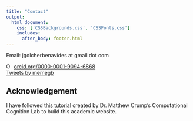 ```yaml
--- 
title: "Contact"
output: 
  html_document:
    css: ['CSSBackgrounds.css', 'CSSFonts.css']
    includes:
      after_body: footer.html
---
```



Email:
jgolcherbenavides at gmail dot com

<!-- This adds the link to my ORCID iD -->

<div itemscope itemtype="https://schema.org/Person"><a itemprop="sameAs" content="https://orcid.org/0000-0001-9094-6868" href="https://orcid.org/0000-0001-9094-6868" target="orcid.widget" rel="noopener noreferrer" style="vertical-align:top;"><img src="https://orcid.org/sites/default/files/images/orcid_16x16.png" style="width:1em;margin-right:.5em;" alt="ORCID iD icon">orcid.org/0000-0001-9094-6868</a></div>

<!-- Embedding my twitter timeline in the contact page; go to this site to get your own: https://publish.twitter.com/ -->

<a class="twitter-timeline" href="https://twitter.com/memegb?ref_src=twsrc%5Etfw" data-tweet-limit="3" data-width="500">Tweets by memegb</a> <script async src="https://platform.twitter.com/widgets.js" charset="utf-8" ></script>

<!-- Including CSSmics.css in the yaml at the beginning of this file adds the large formatted social media icons to this page.  -->


## Acknowledgement
I have followed [this tutorial ](https://www.youtube.com/watch?v=nc7XhQrasCM) created by Dr. Matthew Crump's Computational Cognition Lab to build this academic website. 
